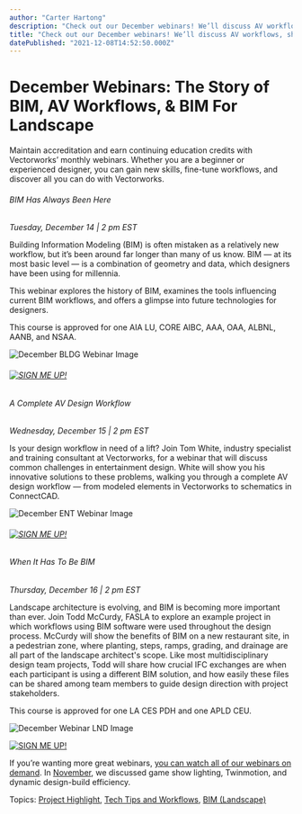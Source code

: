 ```yaml
---
author: "Carter Hartong"
description: "Check out our December webinars! We’ll discuss AV workflows, share an example of BIM for site design, and tell he story of BIM."
title: "Check out our December webinars! We’ll discuss AV workflows, share an example of BIM for site design, and tell he story of BIM." 
datePublished: "2021-12-08T14:52:50.000Z"
---
```

# December Webinars: The Story of BIM, AV Workflows, & BIM For Landscape

Maintain accreditation and earn continuing education credits with Vectorworks’ monthly webinars. Whether you are a beginner or experienced designer, you can gain new skills, fine-tune workflows, and discover all you can do with Vectorworks.

###### BIM Has Always Been Here 

_Tuesday, December 14 | 2 pm EST_

Building Information Modeling (BIM) is often mistaken as a relatively new workflow, but it’s been around far longer than many of us know. BIM — at its most basic level — is a combination of geometry and data, which designers have been using for millennia.   
  
This webinar explores the history of BIM, examines the tools influencing current BIM workflows, and offers a glimpse into future technologies for designers.

This course is approved for one AIA LU, CORE AIBC, AAA, OAA, ALBNL, AANB, and NSAA. 

![December BLDG Webinar Image](https://blog.vectorworks.net/hs-fs/hubfs/Blog%20Images/211208_December%20Webinar/December%20BLDG%20Webinar%20Image.png?width=1440&name=December%20BLDG%20Webinar%20Image.png)

###### [![SIGN ME UP!](https://no-cache.hubspot.com/cta/default/3018241/a57a289e-1952-4ff6-89ff-989593fd5e52.png)](https://cta-redirect.hubspot.com/cta/redirect/3018241/a57a289e-1952-4ff6-89ff-989593fd5e52) 

###### A Complete AV Design Workflow 

_Wednesday, December 15 | 2 pm EST_

Is your design workflow in need of a lift? Join Tom White, industry specialist and training consultant at Vectorworks, for a webinar that will discuss common challenges in entertainment design. White will show you his innovative solutions to these problems, walking you through a complete AV design workflow — from modeled elements in Vectorworks to schematics in ConnectCAD.

![December ENT Webinar Image](https://blog.vectorworks.net/hs-fs/hubfs/Blog%20Images/211208_December%20Webinar/December%20ENT%20Webinar%20Image.png?width=1440&name=December%20ENT%20Webinar%20Image.png) 

###### [![SIGN ME UP!](https://no-cache.hubspot.com/cta/default/3018241/49a9e9ea-9d0e-49dc-b2c1-5a29ca37e79f.png)](https://cta-redirect.hubspot.com/cta/redirect/3018241/49a9e9ea-9d0e-49dc-b2c1-5a29ca37e79f) 

###### When It Has To Be BIM

_Thursday, December 16 | 2 pm EST_

Landscape architecture is evolving, and BIM is becoming more important than ever. Join Todd McCurdy, FASLA to explore an example project in which workflows using BIM software were used throughout the design process. McCurdy will show the benefits of BIM on a new restaurant site, in a pedestrian zone, where planting, steps, ramps, grading, and drainage are all part of the landscape architect's scope. Like most multidisciplinary design team projects, Todd will share how crucial IFC exchanges are when each participant is using a different BIM solution, and how easily these files can be shared among team members to guide design direction with project stakeholders.

 This course is approved for  one LA CES PDH and one APLD CEU. 

![December Webinar LND Image](https://blog.vectorworks.net/hs-fs/hubfs/Blog%20Images/211208_December%20Webinar/December%20Webinar%20LND%20Image.jpg?width=1440&name=December%20Webinar%20LND%20Image.jpg) 

[![SIGN ME UP!](https://no-cache.hubspot.com/cta/default/3018241/9e59c619-e0c1-483b-bdcb-9a23e5bc8cb9.png)](https://cta-redirect.hubspot.com/cta/redirect/3018241/9e59c619-e0c1-483b-bdcb-9a23e5bc8cb9) 

If you’re wanting more great webinars, [you can watch all of our webinars on demand](https://university.vectorworks.net/). In [November](../../../net/vectorworks/blog/vectorworks-webinars-november-2021.html), we discussed game show lighting, Twinmotion, and dynamic design-build efficiency.

 Topics: [Project Highlight](https://blog.vectorworks.net/topic/project-highlight), [Tech Tips and Workflows](https://blog.vectorworks.net/topic/tech-tips-and-workflows), [BIM (Landscape)](https://blog.vectorworks.net/topic/bim-landscape) 

 